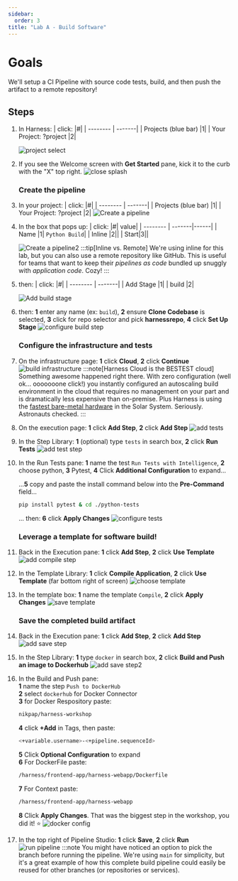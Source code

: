 ```yaml
---
sidebar:
  order: 3
title: "Lab A - Build Software"
---
```



<Update />

# Goals

We'll setup a CI Pipeline with source code tests, build, and then push the artifact to a remote repository!

## Steps

1. In Harness:
   | click: |#|
   | -------- | -------|
   | Projects (blue bar) |1|
   | Your Project: ?project |2|

   ![project select](events/selectproject.png)

1. If you see the Welcome screen with **Get Started** pane, kick it to the curb with the "X" top right. ![close splash](events/splashclose.png)

   ### Create the pipeline

1. In your project:
   | click: |#|
   | -------- | -------|
   | Projects (blue bar) |1|
   | Your Project: ?project |2|
   ![Create a pipeline](../../../img/harness1createpipeline.png)
1. In the box that pops up:
   | click: |#| value|
   | -------- | -------|------|
   | Name |1| `Python Build`|
   | Inline |2||
   | Start|3||

   ![Create a pipeline2](../../../img/harness1create.png)
   :::tip[Inline vs. Remote]
   We're using inline for this lab, but you can also use a remote repository like GitHub. This is useful for teams that want to keep their _pipelines as code_ bundled up snuggly with _application code_. Cozy!
   :::

1. then:
   | click: |#|
   | -------- | -------|
   | Add Stage |1|
   | build |2|

   ![Add build stage](../../../img/harness1addbuild.png)

1. then: **1** enter any name (ex: `build`), **2** ensure **Clone Codebase** is selected, **3** click for repo selector and pick **harnessrepo**, **4** click **Set Up Stage**
   ![configure build step](../../../img/harness1buildsetup.png)

   ### Configure the infrastructure and tests

1. On the infrastructure page: **1** click **Cloud**, **2** click **Continue**
   ![build infrastructure](../../../img/harness1infra.png)
   :::note[Harness Cloud is the BESTEST cloud]
   Something awesome happened right there. With zero configuration (well ok... ooooooone click!) you instantly configured an autoscaling build environment in the cloud that requires no management on your part and is dramatically less expensive than on-premise.
   Plus Harness is using the [fastest bare-metal hardware](https://www.harness.io/products/continuous-integration/ci-cloud) in the Solar System. Seriously. Astronauts checked.
   :::
1. On the execution page: **1** click **Add Step**, **2** click **Add Step**
   ![add tests](../../../img/harness1execadd.png)
1. In the Step Library: **1** (optional) type `tests` in search box, **2** click **Run Tests**
   ![add test step](../../../img/harness1addtests.png)
1. In the Run Tests pane: **1** name the test `Run Tests with Intelligence`, **2** choose python, **3** Pytest, **4** Click **Additional Configuration** to expand...

   ...**5** copy and paste the install command below into the **Pre-Command** field...

   ```bash frame="none"
   pip install pytest & cd ./python-tests
   ```

   ... then: **6** click **Apply Changes**
   ![configure tests](../../../img/harness1configrun.png)

   ### Leverage a template for software build!

1. Back in the Execution pane: **1** click **Add Step**, **2** click **Use Template**
   ![add compile step](../../../img/harness1addcompile.png)
1. In the Template Library: **1** click **Compile Application**, **2** click **Use Template** (far bottom right of screen)
   ![choose template](../../../img/harness1compiletemplate.png)
1. In the template box: **1** name the template `Compile`, **2** click **Apply Changes**
   ![save template](../../../img/harness1savecompile.png)

   ### Save the completed build artifact

1. Back in the Execution pane: **1** click **Add Step**, **2** click **Add Step**
   ![add save step](../../../img/harness1addpush.png)
1. In the Step Library: **1** type `docker` in search box, **2** click **Build and Push an image to Dockerhub**
   ![add save step2](../../../img/harness1librarydocker.png)
1. In the Build and Push pane:  
   **1** name the step `Push to DockerHub`  
   **2** select `dockerhub` for Docker Connector  
   **3** for Docker Respository paste:

   ```bash
   nikpap/harness-workshop
   ```

   **4** click **+Add** in Tags, then paste:

   ```bash
   <+variable.username>-<+pipeline.sequenceId>
   ```

   **5** Click **Optional Configuration** to expand  
   **6** For DockerFile paste:

   ```bash
   /harness/frontend-app/harness-webapp/Dockerfile
   ```

   **7** For Context paste:

   ```bash
   /harness/frontend-app/harness-webapp
   ```

   **8** Click **Apply Changes**. That was the biggest step in the workshop, you did it! ⭐️
   ![docker config](../../../img/harness1configdocker.png)

1. In the top right of Pipeline Studio: **1** click **Save**, **2** click **Run**
   ![run pipeline](../../../img/harness1run.png)
   :::note
   You might have noticed an option to pick the branch before running the pipeline. We're using `main` for simplicity, but it's a great example of how this complete build pipeline could easily be reused for other branches (or repositories or services).
